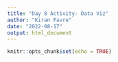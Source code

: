 ```yaml
---
title: "Day 8 Activity- Data Viz"
author: "Kiran Favre"
date: "2022-08-17"
output: html_document
---
```


```r
knitr::opts_chunk$set(echo = TRUE)
```


